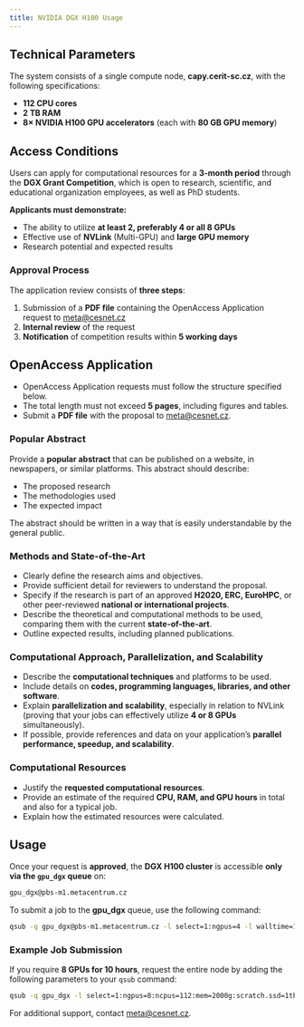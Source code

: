 ```yaml
---
title: NVIDIA DGX H100 Usage
---
```

## Technical Parameters

The system consists of a single compute node, **capy.cerit-sc.cz**, with the following specifications:

- **112 CPU cores**
- **2 TB RAM**
- **8× NVIDIA H100 GPU accelerators** (each with **80 GB GPU memory**)

## Access Conditions

Users can apply for computational resources for a **3-month period** through the **DGX Grant Competition**, which is open to research, scientific, and educational organization employees, as well as PhD students.

**Applicants must demonstrate:**

- The ability to utilize **at least 2, preferably 4 or all 8 GPUs**
- Effective use of **NVLink** (Multi-GPU) and **large GPU memory**
- Research potential and expected results

### Approval Process

The application review consists of **three steps**:

1. Submission of a **PDF file** containing the OpenAccess Application request to [meta@cesnet.cz](mailto:meta@cesnet.cz)
2. **Internal review** of the request
3. **Notification** of competition results within **5 working days**

## OpenAccess Application

- OpenAccess Application requests must follow the structure specified below.
- The total length must not exceed **5 pages**, including figures and tables.
- Submit a **PDF file** with the proposal to [meta@cesnet.cz](mailto:meta@cesnet.cz).

### Popular Abstract

Provide a **popular abstract** that can be published on a website, in newspapers, or similar platforms. This abstract should describe:

- The proposed research
- The methodologies used
- The expected impact

The abstract should be written in a way that is easily understandable by the general public.

### Methods and State-of-the-Art

- Clearly define the research aims and objectives.
- Provide sufficient detail for reviewers to understand the proposal.
- Specify if the research is part of an approved **H2020, ERC, EuroHPC**, or other peer-reviewed **national or international projects**.
- Describe the theoretical and computational methods to be used, comparing them with the current **state-of-the-art**.
- Outline expected results, including planned publications.

### Computational Approach, Parallelization, and Scalability

- Describe the **computational techniques** and platforms to be used.
- Include details on **codes, programming languages, libraries, and other software**.
- Explain **parallelization and scalability**, especially in relation to NVLink (proving that your jobs can effectively utilize **4 or 8 GPUs** simultaneously).
- If possible, provide references and data on your application’s **parallel performance, speedup, and scalability**.

### Computational Resources

- Justify the **requested computational resources**.
- Provide an estimate of the required **CPU, RAM, and GPU hours** in total and also for a typical job.
- Explain how the estimated resources were calculated.

## Usage

Once your request is **approved**, the **DGX H100 cluster** is accessible **only via the `gpu_dgx` queue** on:
```bash
gpu_dgx@pbs-m1.metacentrum.cz
```
To submit a job to the **gpu_dgx** queue, use the following command:

```bash
qsub -q gpu_dgx@pbs-m1.metacentrum.cz -l select=1:ngpus=4 -l walltime=10:00:00
```

### Example Job Submission

If you require **8 GPUs for 10 hours**, request the entire node by adding the following parameters to your `qsub` command:

```bash
qsub -q gpu_dgx -l select=1:ngpus=8:ncpus=112:mem=2000g:scratch.ssd=1tb -l place=exclhost -l walltime=10:00:00
```

For additional support, contact [meta@cesnet.cz](mailto:meta@cesnet.cz).




